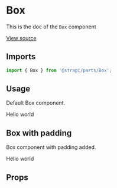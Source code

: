 <!--- Button.stories.mdx --->


<Meta title="Design System/Technical Components/Box" component={Box} />

# Box

This is the doc of the `Box` component

[View source](https://github.com/strapi/parts/tree/develop/packages/strapi-parts/src/Box)

## Imports

```js
import { Box } from '@strapi/parts/Box';
```

## Usage

Default Box component.

<Canvas>
  <Story name="base">
    <Box padding={4} background="primary700" color="neutral0" shadow="filterShadow">
      Hello world
    </Box>
  </Story>
</Canvas>

## Box with padding

Box component with padding added.

<Canvas>
  <Story name="responsive spaces">
    <Box padding={[11, 6, 1]} background="primary700" color="neutral0" shadow="filterShadow" hiddenXS>
      Hello world
    </Box>
  </Story>
</Canvas>

## Props

<ArgsTable of={BoxProps} />
